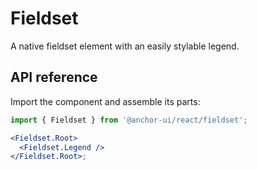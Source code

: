 # Fieldset

<Subtitle>A native fieldset element with an easily stylable legend.</Subtitle>

<Meta
  name="description"
  content="A high-quality, unstyled React fieldset component with an easily stylable legend."
/>

<Demo path="./demos/hero" />

## API reference

Import the component and assemble its parts:

```jsx title="Anatomy"
import { Fieldset } from '@anchor-ui/react/fieldset';

<Fieldset.Root>
  <Fieldset.Legend />
</Fieldset.Root>;
```

<Reference component="Fieldset" parts="Root, Legend" />
